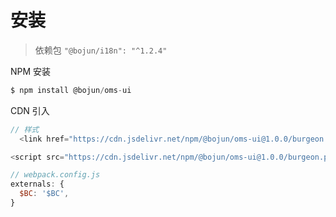 
<Meta title="Introduction/Install" />

<style>{`
	.subheading {
		font-weight: 900;
		font-size: 14px;
		line-height: 24px;
		margin: 40px 0 12px 0;
	}
`}</style>

# 安装

> 依赖包 `"@bojun/i18n": "^1.2.4"`

<div className="subheading">NPM 安装</div>

```js
$ npm install @bojun/oms-ui
```

<div className="subheading">CDN 引入</div>

```js
// 样式
  <link href="https://cdn.jsdelivr.net/npm/@bojun/oms-ui@1.0.0/burgeon.publish/businessComponents.min.css" rel="stylesheet">
```

```js
<script src="https://cdn.jsdelivr.net/npm/@bojun/oms-ui@1.0.0/burgeon.publish/businessComponents.min.js"></script>
```

```js
// webpack.config.js
externals: {
  $BC: '$BC',
}
```
